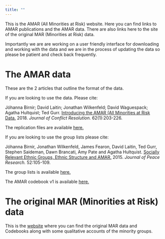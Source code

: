 ```yaml
---
title: ""
---
```


This is the AMAR (All Minorities at Risk) website. Here you can find links to AMAR publications and the AMAR data. There are also links here to the site of the original MAR (Minorities at Risk) data.

Importantly we are are working on a user friendly interface for downloading and working with the data and we are in the process of updating the data so please be patient and check back frequently.

# The AMAR data

These are the 2 articles that outline the format of the data.

If you are looking to use the data. Please cite:

Jóhanna Birnir; David Laitin; Jonathan
Wilkenfeld; David Waguespack; Agatha Hultquist; Ted Gurr. [Introducing the AMAR (All Minorities at Risk Data.](https://journals.sagepub.com/doi/full/10.1177/0022002717719974) 2018. *Journal of Conflict Resolution.* 62(1):203-226.

The replication files are available [here.](https://www.dropbox.com/sh/g30wur1u0g8bppt/AAA01uvF4hEwYs8OU11wtnbea?dl=0)

If you are looking to use the group lists please cite:

Jóhanna Birnir, Jonathan
Wilkenfeld, James Fearon, David Laitin, Ted Gurr, Stephen Saideman, Dawn Brancati,
Amy Pate and Agatha Hultquist. [Socially Relevant Ethnic Groups, Ethnic Structure and AMAR.](https://journals.sagepub.com/doi/full/10.1177/0022343314536915) 2015. *Journal of Peace Research.* 52:105-109.

The group lists is available [here.](files/amar_ethnic_groups_list_january_2015.xls)

The AMAR codebook v1 is available [here.](files/AMAR Phase1Codebook.FINAL.1.web.Aug232016.pdf)

# The original MAR (Minorities at Risk) data

This is the [website](http://www.mar.umd.edu/mar_data.asp) where you can find the original MAR data and Codebooks along with some qualitative accounts of the minority groups.
